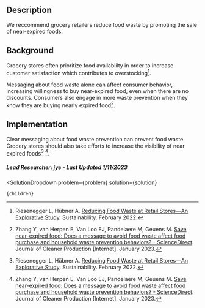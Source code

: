 


## Description

We reccommend grocery retailers reduce food waste by promoting the sale of near-expired foods.

## Background

Grocery stores often prioritize food availablilty in order to increase customer satisfaction which contributes to overstocking[^"3"].

Messaging about food waste alone can affect consumer behavior, increasing willingness to buy near-expired food, even when there are no discounts. Consumers also engage in more waste prevention when they know they are buying nearly expired food[^"1"].


## Implementation

Clear messaging about food waste prevention can prevent food waste. Grocery stores should also take efforts to increase the visibility of near expired foods[^"3"] [^"1"].

##### Lead Researcher: jye - Last Updated 1/11/2023

[^"1"]: Zhang Y, van Herpen E, Van Loo EJ, Pandelaere M, Geuens M. [Save near-expired food: Does a message to avoid food waste affect food purchase and household waste prevention behaviors? - ScienceDirect](https://www.sciencedirect.com/science/article/pii/S0959652622051290). Journal of Cleaner Production [Internet]. January 2023.
[^"2"]:  [Avoidance of Food Waste from a Grocery Retail Store Owner’s Perspective | Semantic Scholar](https://www.semanticscholar.org/paper/Avoidance-of-Food-Waste-from-a-Grocery-Retail-Store-Horo%C5%9B-Ruppenthal/72a0970311ce657b47d4628573c7c49e96cc5e59#paper-qa). Business, Environmental Science
[^"3"]: Riesenegger L, Hübner A.  [Reducing Food Waste at Retail Stores—An Explorative Study](https://doi.org/10.3390/su14052494). Sustainability. February 2022. 

  <SolutionDropdown 
    problem={problem} 
    solution={solution}
  >
    {children}
  </SolutionDropdown>